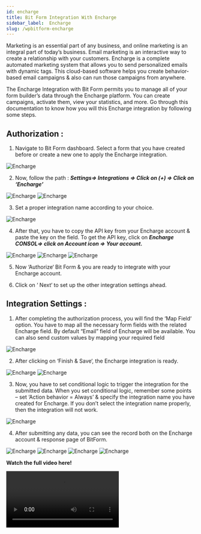 ```yaml
---
id: encharge
title: Bit Form Integration With Encharge
sidebar_label:  Encharge
slug: /wpbitform-encharge
---
```


Marketing is an essential part of any business, and online marketing is an integral part of today’s business. Email marketing is an interactive way to create a relationship with your customers. Encharge is a complete automated marketing system that allows you to send personalized emails with dynamic tags. This cloud-based software helps you create behavior-based email campaigns & also can run those campaigns from anywhere.

The Encharge Integration with Bit Form permits you to manage all of your form builder’s data through the Encharge platform. You can create campaigns, activate them, view your statistics, and more. Go through this documentation to know how you will this Encharge integration by following some steps.

## Authorization :
1. Navigate to Bit Form dashboard. Select a form that you have created before or create a new one to apply the Encharge integration.

 <Image src="Encharge/1. Create Form - Bit Form" alt="Encharge" w="1020" h="350" />

2. Now, follow the path : ***Settings=> Integrations => Click on (+) => Click on ‘Encharge’***

  <Image src="Encharge/2. Settings to integration - Bit Form" alt="Encharge" w="1020" h="350" />

  <Image src="Encharge/3. Select Integration- Bit Form" alt="Encharge" w="1020" h="350" />

3. Set a proper integration name according to your choice.

  <Image src="Encharge/4. Set integration name - Bit Form" alt="Encharge" w="1020" h="350" />

4. After that, you have to copy the API key from your Encharge account & paste the key on the field. To get the API key, click on ***Encharge CONSOL=> click on Account icon => Your account.***

  <Image src="Encharge/5. API Console" alt="Encharge" w="1020" h="350" />

  <Image src="Encharge/6. Copy API key - Bit Form" alt="Encharge" w="1020" h="350" />

  <Image src="Encharge/7. Paste & Authorize - Bit Form" alt="Encharge" w="1020" h="350" />

  5. Now ‘Authorize‘ Bit Form & you are ready to integrate with your Encharge account.

6. Click on ‘ Next‘ to set up the other integration settings ahead.

## Integration Settings :
1. After completing the authorization process, you will find the ‘Map Field‘ option. You have to map all the necessary form fields with the related Encharge field. By default “Email” field of Encharge will be available. You can also send custom values by mapping your required field

 <Image src="Encharge/8. Map - Bit form" alt="Encharge" w="1020" h="350" />

2. After clicking on ‘Finish & Save‘, the Encharge integration is ready.

 <Image src="Encharge/9. Finish & Save - Bit Form" alt="Encharge" w="1020" h="350" />

 <Image src="Encharge/10. Created Integration - Bit Form" alt="Encharge" w="1020" h="350" />

3. Now, you have to set conditional logic to trigger the integration for the submitted data. When you set conditional logic, remember some points – set ‘Action behavior = Always’ & specify the integration name you have created for Encharge. If you don’t select the integration name properly, then the integration will not work.

 <Image src="Encharge/11. CL - Bit Form" alt="Encharge" w="1020" h="350" />

4. After submitting any data, you can see the record both on the Encharge account & response page of BitForm. 

 <Image src="Encharge/12. Input - Bit Form" alt="Encharge" w="1020" h="350" />

 <Image src="Encharge/13. Data in response - Bit Form" alt="Encharge" w="1020" h="250" />

 <Image src="Encharge/14. Encharge API - Bit Form" alt="Encharge" w="1020" h="350" />

 <Image src="Encharge/15. Data on Encharge - Bit Form" alt="Encharge" w="1020" h="250" />

 **Watch the full video here!**

<Video youtube src="0XM9KhOKWWw" />












